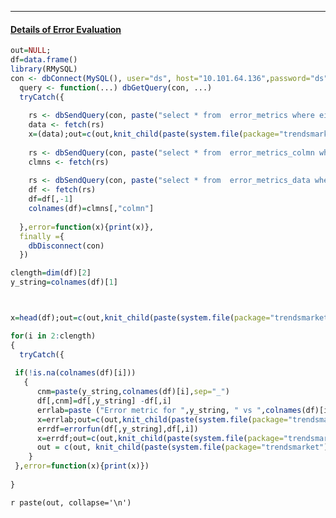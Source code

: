 
<hr/> 
<p><h4><u>Details of  Error Evaluation </u></h4> </p>
```r

out=NULL;
df=data.frame()
library(RMySQL)
con <- dbConnect(MySQL(), user="ds", host="10.101.64.136",password="ds",dbname ="lemonade")
  query <- function(...) dbGetQuery(con, ...)
  tryCatch({
    
    rs <- dbSendQuery(con, paste("select * from  error_metrics where eid=",eid))
    data <- fetch(rs)
    x=(data);out=c(out,knit_child(paste(system.file(package="trendsmarket"),"rmd/printdf.Rmd",sep="/")))
    
    rs <- dbSendQuery(con, paste("select * from  error_metrics_colmn where eid=",eid))
    clmns <- fetch(rs)
    
    rs <- dbSendQuery(con, paste("select * from  error_metrics_data where eid=",eid))
    df <- fetch(rs)
    df=df[,-1]
    colnames(df)=clmns[,"colmn"]
    
  },error=function(x){print(x)},
  finally ={
    dbDisconnect(con)
  })

clength=dim(df)[2]
y_string=colnames(df)[1]



x=head(df);out=c(out,knit_child(paste(system.file(package="trendsmarket"),"rmd/printdf.Rmd",sep="/")))

for(i in 2:clength)
{
  tryCatch({
    
 if(!is.na(colnames(df)[i]))
   {
      cnm=paste(y_string,colnames(df)[i],sep="_")
      df[,cnm]=df[,y_string] -df[,i]
      errlab=paste ("Error metric for ",y_string, " vs ",colnames(df)[i],sep="")
      x=errlab;out=c(out,knit_child(paste(system.file(package="trendsmarket"),"rmd/printdefault.Rmd",sep="/")))
      errdf=errorfun(df[,y_string],df[,i])
      x=errdf;out=c(out,knit_child(paste(system.file(package="trendsmarket"),"rmd/printdf.Rmd",sep="/")))
      out = c(out, knit_child(paste(system.file(package="trendsmarket"),"rmd/loopggplot.Rmd",sep="/")))
    }
 },error=function(x){print(x)})
  
}

```
`r paste(out, collapse='\n')`
